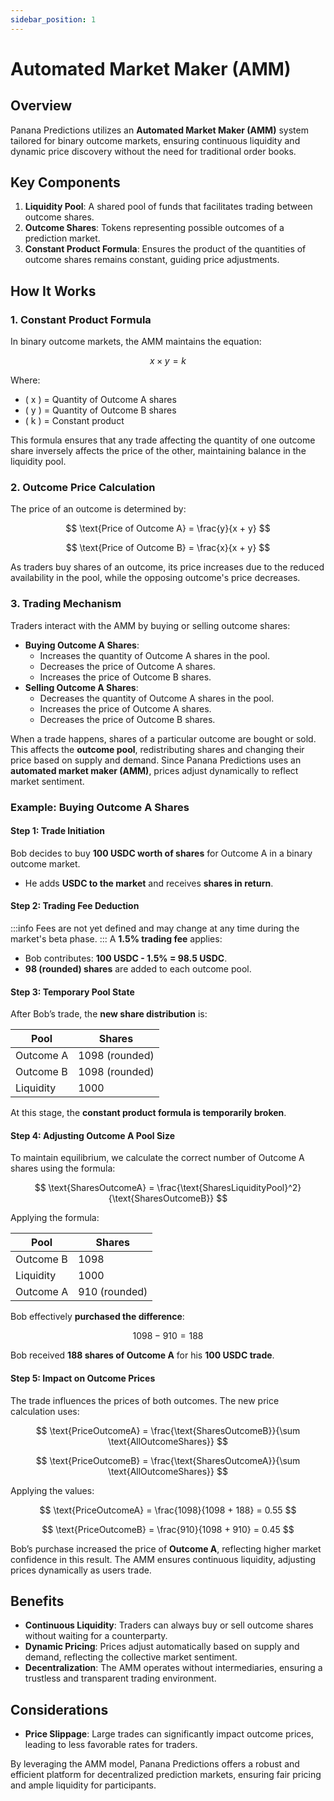 ```yaml
---
sidebar_position: 1
---
```

# Automated Market Maker (AMM)

## Overview

Panana Predictions utilizes an **Automated Market Maker (AMM)** system tailored for binary outcome markets, ensuring continuous liquidity and dynamic price discovery without the need for traditional order books.

## Key Components

1. **Liquidity Pool**: A shared pool of funds that facilitates trading between outcome shares.
2. **Outcome Shares**: Tokens representing possible outcomes of a prediction market.
3. **Constant Product Formula**: Ensures the product of the quantities of outcome shares remains constant, guiding price adjustments.

## How It Works

### 1. Constant Product Formula

In binary outcome markets, the AMM maintains the equation:

$$ x \times y = k $$

Where:
- \( x \) = Quantity of Outcome A shares
- \( y \) = Quantity of Outcome B shares
- \( k \) = Constant product

This formula ensures that any trade affecting the quantity of one outcome share inversely affects the price of the other, maintaining balance in the liquidity pool.

### 2. Outcome Price Calculation

The price of an outcome is determined by:

$$
\text{Price of Outcome A} = \frac{y}{x + y}
$$

$$
\text{Price of Outcome B} = \frac{x}{x + y}
$$

As traders buy shares of an outcome, its price increases due to the reduced availability in the pool, while the opposing outcome's price decreases.

### 3. Trading Mechanism

Traders interact with the AMM by buying or selling outcome shares:

- **Buying Outcome A Shares**:
  - Increases the quantity of Outcome A shares in the pool.
  - Decreases the price of Outcome A shares.
  - Increases the price of Outcome B shares.
- **Selling Outcome A Shares**:
  - Decreases the quantity of Outcome A shares in the pool.
  - Increases the price of Outcome A shares.
  - Decreases the price of Outcome B shares.

When a trade happens, shares of a particular outcome are bought or sold. This affects the **outcome pool**, redistributing shares and changing their price based on supply and demand. Since Panana Predictions uses an **automated market maker (AMM)**, prices adjust dynamically to reflect market sentiment.

### Example: Buying Outcome A Shares
#### Step 1: Trade Initiation
Bob decides to buy **100 USDC worth of shares** for Outcome A in a binary outcome market.
- He adds **USDC to the market** and receives **shares in return**.

#### Step 2: Trading Fee Deduction
:::info
Fees are not yet defined and may change at any time during the market's beta phase.
:::
A **1.5% trading fee** applies:
- Bob contributes: **100 USDC - 1.5% = 98.5 USDC**.
- **98 (rounded) shares** are added to each outcome pool.

#### Step 3: Temporary Pool State
After Bob’s trade, the **new share distribution** is:

| Pool      | Shares |
|-----------|--------|
| Outcome A | 1098 (rounded)   |
| Outcome B | 1098 (rounded)  |
| Liquidity | 1000   |

At this stage, the **constant product formula is temporarily broken**.

#### Step 4: Adjusting Outcome A Pool Size
To maintain equilibrium, we calculate the correct number of Outcome A shares using the formula:

$$
\text{SharesOutcomeA} = \frac{\text{SharesLiquidityPool}^2}{\text{SharesOutcomeB}}
$$

Applying the formula:

| Pool      | Shares  |
|-----------|---------|
| Outcome B | 1098    |
| Liquidity | 1000    |
| Outcome A | 910 (rounded) |

Bob effectively **purchased the difference**:

$$
1098 - 910 = 188
$$

Bob received **188 shares of Outcome A** for his **100 USDC trade**.

#### Step 5: Impact on Outcome Prices
The trade influences the prices of both outcomes. The new price calculation uses:

$$
\text{PriceOutcomeA} = \frac{\text{SharesOutcomeB}}{\sum \text{AllOutcomeShares}}
$$

$$
\text{PriceOutcomeB} = \frac{\text{SharesOutcomeA}}{\sum \text{AllOutcomeShares}}
$$

Applying the values:

$$
\text{PriceOutcomeA} = \frac{1098}{1098 + 188} = 0.55
$$

$$
\text{PriceOutcomeB} = \frac{910}{1098 + 910} = 0.45
$$

Bob’s purchase increased the price of **Outcome A**, reflecting higher market confidence in this result. The AMM ensures continuous liquidity, adjusting prices dynamically as users trade.

## Benefits

- **Continuous Liquidity**: Traders can always buy or sell outcome shares without waiting for a counterparty.
- **Dynamic Pricing**: Prices adjust automatically based on supply and demand, reflecting the collective market sentiment.
- **Decentralization**: The AMM operates without intermediaries, ensuring a trustless and transparent trading environment.

## Considerations

- **Price Slippage**: Large trades can significantly impact outcome prices, leading to less favorable rates for traders.

By leveraging the AMM model, Panana Predictions offers a robust and efficient platform for decentralized prediction markets, ensuring fair pricing and ample liquidity for participants.

